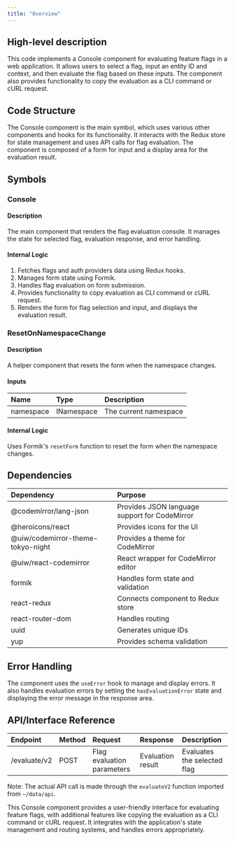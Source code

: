 ```yaml
---
title: "Overview"
---
```


## High-level description
This code implements a Console component for evaluating feature flags in a web application. It allows users to select a flag, input an entity ID and context, and then evaluate the flag based on these inputs. The component also provides functionality to copy the evaluation as a CLI command or cURL request.

## Code Structure
The Console component is the main symbol, which uses various other components and hooks for its functionality. It interacts with the Redux store for state management and uses API calls for flag evaluation. The component is composed of a form for input and a display area for the evaluation result.

## Symbols

### Console
#### Description
The main component that renders the flag evaluation console. It manages the state for selected flag, evaluation response, and error handling.

#### Internal Logic
1. Fetches flags and auth providers data using Redux hooks.
2. Manages form state using Formik.
3. Handles flag evaluation on form submission.
4. Provides functionality to copy evaluation as CLI command or cURL request.
5. Renders the form for flag selection and input, and displays the evaluation result.

### ResetOnNamespaceChange
#### Description
A helper component that resets the form when the namespace changes.

#### Inputs
| Name | Type | Description |
|:-----|:-----|:------------|
| namespace | INamespace | The current namespace |

#### Internal Logic
Uses Formik's `resetForm` function to reset the form when the namespace changes.

## Dependencies
| Dependency | Purpose |
|:-----------|:--------|
| @codemirror/lang-json | Provides JSON language support for CodeMirror |
| @heroicons/react | Provides icons for the UI |
| @uiw/codemirror-theme-tokyo-night | Provides a theme for CodeMirror |
| @uiw/react-codemirror | React wrapper for CodeMirror editor |
| formik | Handles form state and validation |
| react-redux | Connects component to Redux store |
| react-router-dom | Handles routing |
| uuid | Generates unique IDs |
| yup | Provides schema validation |

## Error Handling
The component uses the `useError` hook to manage and display errors. It also handles evaluation errors by setting the `hasEvaluationError` state and displaying the error message in the response area.

## API/Interface Reference
| Endpoint | Method | Request | Response | Description |
|:---------|:-------|:--------|:---------|:------------|
| /evaluate/v2 | POST | Flag evaluation parameters | Evaluation result | Evaluates the selected flag |

Note: The actual API call is made through the `evaluateV2` function imported from `~/data/api`.

This Console component provides a user-friendly interface for evaluating feature flags, with additional features like copying the evaluation as a CLI command or cURL request. It integrates with the application's state management and routing systems, and handles errors appropriately.